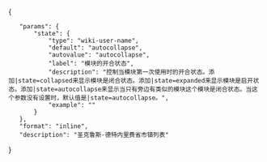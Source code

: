 {{navbox
| name = 圣克鲁斯-德特内里费省市镇列表
| title = [[聖克魯斯-德特內里費省|圣克鲁斯-德特内里费省]][[市镇 (西班牙)|市镇]]列表
| image = [[File:Provincia de Santa Cruz de Tenerife - Bandera.svg|80px|border|圣克鲁斯-德特内里费省省旗]]
| state = {{{state<includeonly>|autocollapse</includeonly>}}}
| listclass = hlist
| abovestyle = text-align: center;font-size: 90%;
| above = 

| group1 = [[特内里费岛]]
| list1  =
* [[阿德赫]]
* [[阿拉福]]
* [[阿里科]]
* [[阿罗纳 (加那利群岛)|阿罗纳]]
* [[布埃纳维斯塔-德尔诺尔特]]
* [[坎德拉里亚 (特内里费岛)|坎德拉里亚]]
* [[法斯尼亚]]
* [[加拉奇科]]
* [[格拉纳迪利亚-德阿沃纳]]
* [[拉关查]]
* [[吉亚-德伊索拉]]
* [[圭马尔]]
* [[伊科-德洛斯比诺斯]]
* [[拉马坦萨-德阿森特霍]]
* [[拉奥罗塔瓦]]
* [[克鲁斯港]]
* [[洛斯雷亚莱霍斯]]
* [[埃尔罗萨里奥]]
* [[圣克里斯托瓦尔-德拉拉古纳]]
* [[圣胡安-德拉兰布拉]]
* [[圣米格尔-德阿沃纳]]
* [[圣克鲁斯-德特内里费]]（首府）
* [[圣乌尔苏拉]]
* [[圣地亚哥-德尔泰德]]
* [[埃尔绍萨尔]]
* [[洛斯锡洛斯]]
* [[埃尔坦克]]
* [[塔科龙特]]
* [[特格斯特]]
* [[拉维多利亚-德阿森特霍]]
* [[比拉夫洛尔]]

| group2 = [[拉帕爾馬島|拉帕尔马岛]]
| list2  =
* [[巴尔洛文托]]
* [[上布雷尼亚]]
* [[下布雷尼亚]]
* [[埃尔帕索 (加那利群岛)|埃尔帕索]]
* [[丰卡连特-德拉帕尔马]]
* [[加拉菲亚]]
* [[洛斯利亚诺斯-德阿里达内]]
* [[蓬塔戈尔达 (加那利群岛)|蓬塔戈尔达]]
* [[蓬塔利亚纳]]
* [[圣安德烈斯和绍塞斯]]
* [[圣克鲁斯-德拉帕尔马]]（首府）
* [[塔萨科尔特]]
* [[蒂哈拉费]]
* [[马索镇]]

| group3 = [[戈梅拉岛]]
| list3  =
* [[阿古洛]]
* [[阿拉赫罗]]
* [[埃尔米瓜]]
* [[圣塞瓦斯蒂安-德拉戈梅拉]]（首府）
* [[巴列格兰雷]]
* [[巴列埃尔莫索]]

| group4 = [[耶罗岛]]
| list4  =
* [[拉弗龙特拉 (圣克鲁斯-德特内里费省)|拉弗龙特拉]]
* [[埃尔皮纳尔-德埃尔耶罗]]
* [[巴尔韦德]]（首府）

|below = 
}}<noinclude>
[[Category:西班牙行政區劃模板| ]]
[[Category:圣克鲁斯-德特内里费省市镇| ]]
</noinclude><noinclude>
<templatedata>
{
	"params": {
		"state": {
			"type": "wiki-user-name",
			"default": "autocollapse",
			"autovalue": "autocollapse",
			"label": "模块的开合状态",
			"description": "控制当模块第一次使用时的开合状态。添加|state=collapsed来显示模块是闭合状态。添加|state=expanded来显示模块是启开状态。添加|state=autocollapse来显示当只有旁边有类似的模块这个模块是闭合状态。当这个参数没有设置时，默认值是|state=autocollapse。",
			"example": "{{圣克鲁斯-德特内里费省市镇列表|state=expanded}}"
		}
	},
	"format": "inline",
	"description": "圣克鲁斯-德特内里费省市镇列表"
}
</templatedata>
</noinclude>